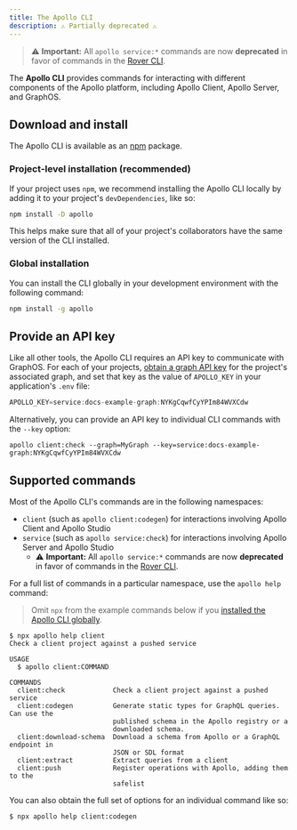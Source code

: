 ```yaml
---
title: The Apollo CLI
description: ⚠️ Partially deprecated ⚠️
---
```


> ⚠️ **Important:** All `apollo service:*` commands are now **deprecated** in favor of commands in the [Rover CLI](/rover/).

The **Apollo CLI** provides commands for interacting with different components of the Apollo platform, including Apollo Client, Apollo Server, and GraphOS.

## Download and install

The Apollo CLI is available as an [npm](https://www.npmjs.com/get-npm) package.

### Project-level installation (recommended)

If your project uses `npm`, we recommend installing the Apollo CLI locally by adding it to your project's `devDependencies`, like so:

```bash
npm install -D apollo
```

This helps make sure that all of your project's collaborators have the same version of the CLI installed.

### Global installation

You can install the CLI globally in your development environment with the following command:

```bash
npm install -g apollo
```

## Provide an API key

Like all other tools, the Apollo CLI requires an API key to communicate with GraphOS. For each of your projects, [obtain a graph API key](/graphos/api-keys/#graph-api-keys) for the project's associated graph, and set that key as the value of `APOLLO_KEY` in your application's `.env` file:

```js title=".env"
APOLLO_KEY=service:docs-example-graph:NYKgCqwfCyYPIm84WVXCdw
```

Alternatively, you can provide an API key to individual CLI commands with the `--key` option:

```
apollo client:check --graph=MyGraph --key=service:docs-example-graph:NYKgCqwfCyYPIm84WVXCdw
```

## Supported commands

Most of the Apollo CLI's commands are in the following namespaces:

- `client` (such as `apollo client:codegen`) for interactions involving Apollo Client and Apollo Studio
- `service` (such as `apollo service:check`) for interactions involving Apollo Server and Apollo Studio
  - ⚠️ **Important:** All `apollo service:*` commands are now **deprecated** in favor of commands in the [Rover CLI](/rover/).

For a full list of commands in a particular namespace, use the `apollo help` command:

> Omit `npx` from the example commands below if you [installed the Apollo CLI globally](#global-installation).

```
$ npx apollo help client
Check a client project against a pushed service

USAGE
  $ apollo client:COMMAND

COMMANDS
  client:check            Check a client project against a pushed service
  client:codegen          Generate static types for GraphQL queries. Can use the
                          published schema in the Apollo registry or a
                          downloaded schema.
  client:download-schema  Download a schema from Apollo or a GraphQL endpoint in
                          JSON or SDL format
  client:extract          Extract queries from a client
  client:push             Register operations with Apollo, adding them to the
                          safelist
```

You can also obtain the full set of options for an individual command like so:

```
$ npx apollo help client:codegen
```
